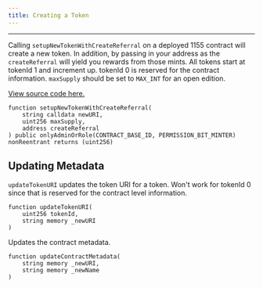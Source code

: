 ```yaml
---
title: Creating a Token 
---
```

---

Calling `setupNewTokenWithCreateReferral` on a deployed 1155 contract will create a new token.
In addition, by passing in your address as the `createReferral` will yield you rewards from those mints. 
All tokens start at tokenId 1 and increment up. 
tokenId 0 is reserved for the contract information.
`maxSupply` should be set to `MAX_INT` for an open edition.

[View source code here.](https://github.com/ourzora/zora-protocol/blob/main/packages/1155-contracts/src/nft/ZoraCreator1155Impl.sol#L272C1-L276C101)

```
function setupNewTokenWithCreateReferral(
    string calldata newURI,
    uint256 maxSupply,
    address createReferral
) public onlyAdminOrRole(CONTRACT_BASE_ID, PERMISSION_BIT_MINTER) nonReentrant returns (uint256)
```


## Updating Metadata
`updateTokenURI` updates the token URI for a token. 
Won't work for tokenId 0 since that is reserved for the contract level information.

```
function updateTokenURI(
    uint256 tokenId, 
    string memory _newURI
)
```

Updates the contract metadata.
```
function updateContractMetadata(
    string memory _newURI, 
    string memory _newName
)
```

